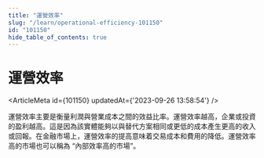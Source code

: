 ```yaml
---
title: "運營效率"
slug: "/learn/operational-efficiency-101150"
id: "101150"
hide_table_of_contents: true
---
```



# 運營效率

<ArticleMeta id={101150} updatedAt={'2023-09-26 13:58:54'} />
<div className='border-solid border-b border-t-0 my-4 border-[var(--ifm-color-gray-300)]' />

運營效率主要是衡量利潤與營業成本之間的效益比率。運營效率越高，企業或投資的盈利越高。這是因為該實體能夠以與替代方案相同或更低的成本產生更高的收入或回報。在金融市場上，運營效率的提高意味着交易成本和費用的降低。運營效率高的市場也可以稱為 “內部效率高的市場”。
